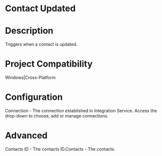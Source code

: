 ﻿# Contact Updated

# Description

Triggers when a contact is updated.

# Project Compatibility

Windows|Cross-Platform

# Configuration

Connection - The connection established in Integration Service.
                        Access the drop-down to choose, add or manage connections.

# Advanced

Contacts ID - The contacts ID.Contacts - The contacts.
